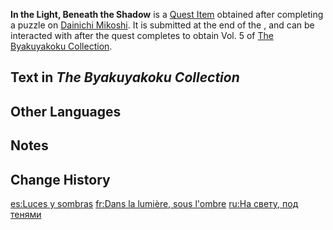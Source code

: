 {{Item Infobox
|id           = 100933
|image        = Item Enkanomiya Book Slate.png
|type         = Quest Items
|description  = A puzzle book for children of ages nine to twelve. As a book from a transitory period, it uses Narukami-style names with Byakuyakoku subscripts.
|source1      = Chest after completing a puzzle at [[Dainichi Mikoshi]].
}}
'''In the Light, Beneath the Shadow''' is a [[Quest Item]] obtained after completing a puzzle on [[Dainichi Mikoshi]]. It is submitted at the end of the {{Quest|Collection of Dragons and Snakes}}, and can be interacted with after the quest completes to obtain Vol. 5 of [[The Byakuyakoku Collection]].

==Text in ''The Byakuyakoku Collection''==
{{Transclude|The Byakuyakoku Collection|Vol. 5}}

==Other Languages==
{{Other Languages
|en      = In the Light, Beneath the Shadow
|zhs     = 光昼影底集
|zhs_rm  = Guāngzhòu Yǐngdǐ-Jí
|zht     = 光晝影底集
|zht_rm  = Guāngzhòu Yǐngdǐ-Jí
|zh_tl   = Shadows Beneath the Light of Day Collection
|ja      = 光昼影底集
|ja_rm   = Kouchuu Eiteishuu{{Assumed}}
|ja_tl   = Shadows Beneath the Light of Day Collection
|ko      = 빛의 그림자 아래
|ko_rm   = Bit-ui Geurimja Arae
|ko_tl   = Under the Shadow of Light
|es      = Luces y sombras
|es_tl   = Lights and Shadows
|fr      = Dans la lumière, sous l'ombre
|fr_tl   = In the Light, Beneath the Shadow
|ru      = На свету, под тенями
|ru_tl   = In the Light, Beneath the Shadows
|th      = แสงสว่างใต้เงามืด
|th_rm   = 
|th_tl   = 
|vi      = Trong Ánh Sáng, Dưới Bóng Tối
|vi_tl   = 
|de      = Im Licht, unter dem Schatten
|de_tl   = In the Light, Beneath the Shadow
|id      = Dalam Cahaya, di Bawah Bayangan
|id_tl   = In the Light, Beneath the Shadow
|pt      = Na Luz sob a Sombra
|pt_tl   = 
|tr      = Işıklar ve Gölgeler
|tr_tl   = 
|it      = Luce sull'oscurità
|it_tl   = 
}}

==Notes==
{{Reflist|note=1}}

==Change History==
{{Change History|2.4}}
<noinclude>
[[es:Luces y sombras]]
[[fr:Dans la lumière, sous l'ombre]]
[[ru:На свету, под тенями]]
</noinclude>